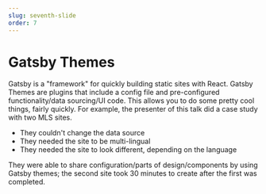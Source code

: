 ```yaml
---
slug: seventh-slide
order: 7
---
```


# Gatsby Themes

Gatsby is a "framework" for quickly building static sites with React. Gatsby Themes are plugins that include a config file and pre-configured functionality/data sourcing/UI code. This allows you to do some pretty cool things, fairly quickly. For example, the presenter of this talk did a case study with two MLS sites.

* They couldn't change the data source
* They needed the site to be multi-lingual
* They needed the site to look different, depending on the language

They were able to share configuration/parts of design/components by using Gatsby themes; the second site took 30 minutes to create after the first was completed. 